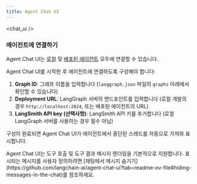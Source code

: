 ```yaml
---
title: Agent Chat UI
---
```



<AlphaCallout />

<chat_ui />

### 에이전트에 연결하기

Agent Chat UI는 [로컬](/oss/langgraph/studio#setup-local-langgraph-server) 및 [배포된 에이전트](/oss/langgraph/deploy) 모두에 연결할 수 있습니다.

Agent Chat UI를 시작한 후 에이전트에 연결하도록 구성해야 합니다:

1. **Graph ID**: 그래프 이름을 입력합니다 (`langgraph.json` 파일의 `graphs` 아래에서 확인할 수 있습니다)
2. **Deployment URL**: LangGraph 서버의 엔드포인트를 입력합니다 (로컬 개발의 경우 `http://localhost:2024`, 또는 배포된 에이전트의 URL)
3. **LangSmith API key (선택사항)**: LangSmith API 키를 추가합니다 (로컬 LangGraph 서버를 사용하는 경우 필수 아님)

구성이 완료되면 Agent Chat UI가 에이전트에서 중단된 스레드를 자동으로 가져와 표시합니다.

<Tip>
  Agent Chat UI는 도구 호출 및 도구 결과 메시지 렌더링을 기본적으로 지원합니다. 표시되는 메시지를 사용자 정의하려면 [채팅에서 메시지 숨기기](https://github.com/langchain-ai/agent-chat-ui?tab=readme-ov-file#hiding-messages-in-the-chat)를 참조하세요.
</Tip>

